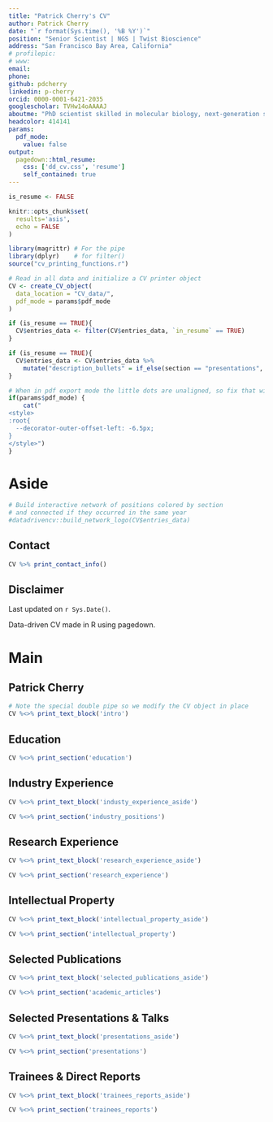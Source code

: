 ```yaml
---
title: "Patrick Cherry's CV"
author: Patrick Cherry
date: "`r format(Sys.time(), '%B %Y')`"
position: "Senior Scientist | NGS | Twist Bioscience"
address: "San Francisco Bay Area, California"
# profilepic:
# www: 
email:
phone:
github: pdcherry
linkedin: p-cherry
orcid: 0000-0001-6421-2035
googlescholar: TVHw14oAAAAJ
aboutme: "PhD scientist skilled in molecular biology, next-generation sequencing (NGS), and tool-building. I've launched best-in-class oncology reference standards, invented new molecular methods for DNA and microbe manipulation, and coded high-thourghput sample logistics and genomic analyses. I'm interested in taking my knowledge and practice of genomics and bioinformatics to the next level."
headcolor: 414141
params:
  pdf_mode:
    value: false
output:
  pagedown::html_resume:
    css: ['dd_cv.css', 'resume']
    self_contained: true
---
```

```r
is_resume <- FALSE
```

<!-- Note to self: if the error shows up: -->
<!-- In grepl("^\\s*$", x) : unable to translate to a wide string -->
<!-- re-type the sptring to avoid non-ASCII characters -->
<!-- see https://stackoverflow.com/questions/76680882/unable-to-translate-to-a-wide-string -->

```r
knitr::opts_chunk$set(
  results='asis', 
  echo = FALSE
)

library(magrittr) # For the pipe
library(dplyr)    # for filter()
source("cv_printing_functions.r")

# Read in all data and initialize a CV printer object
CV <- create_CV_object(
  data_location = "CV_data/",  
  pdf_mode = params$pdf_mode
)

if (is_resume == TRUE){
  CV$entries_data <- filter(CV$entries_data, `in_resume` == TRUE)
}

if (is_resume == TRUE){
  CV$entries_data <- CV$entries_data %>%
    mutate("description_bullets" = if_else(section == "presentations", "", description_bullets))
}

```

```r
# When in pdf export mode the little dots are unaligned, so fix that with some conditional CSS.
if(params$pdf_mode) {
    cat("
<style>
:root{
  --decorator-outer-offset-left: -6.5px;
}
</style>")
}
```

Aside
================================================================================

```r
# Build interactive network of positions colored by section
# and connected if they occurred in the same year
#datadrivencv::build_network_logo(CV$entries_data)
```

<!-- ```{r} -->
<!-- if(params$pdf_mode){ -->
<!--   cat("View this CV online with links at __") -->
<!-- } else { -->
<!--   cat("[<i class='fas fa-download'></i> Download a PDF of this CV]()") -->
<!-- } -->
<!-- ``` -->

Contact {#contact}
--------------------------------------------------------------------------------

```r
CV %>% print_contact_info()
```


<!-- Language Skills {#skills} -->
<!-- -------------------------------------------------------------------------------- -->

<!-- ```{r skills graph} -->
<!-- CV %>% print_skill_bars() -->
<!-- ``` -->


Disclaimer {#disclaimer}
--------------------------------------------------------------------------------

Last updated on `r Sys.Date()`.

Data-driven CV made in R using pagedown.

Main
================================================================================
Patrick Cherry {#title}
--------------------------------------------------------------------------------
```r
# Note the special double pipe so we modify the CV object in place
CV %<>% print_text_block('intro') 
```

Education {data-icon=graduation-cap data-concise=true}
--------------------------------------------------------------------------------

```r
CV %<>% print_section('education')
```

Industry Experience {data-icon=suitcase}
--------------------------------------------------------------------------------

::: aside
```r
CV %<>% print_text_block('industy_experience_aside')
```
:::

```r
CV %<>% print_section('industry_positions')
```


Research Experience {data-icon=flask}
--------------------------------------------------------------------------------

::: aside
```r
CV %<>% print_text_block('research_experience_aside')
```
:::

```r
CV %<>% print_section('research_experience')
```

Intellectual Property {data-icon=lightbulb}
--------------------------------------------------------------------------------

::: aside
```r
CV %<>% print_text_block('intellectual_property_aside')
```
:::

```r
CV %<>% print_section('intellectual_property')
```


Selected Publications {data-icon=book}
--------------------------------------------------------------------------------
::: aside
```r
CV %<>% print_text_block('selected_publications_aside')
```
:::

```r
CV %<>% print_section('academic_articles')
```


Selected Presentations & Talks {data-icon=chalkboard-teacher}
--------------------------------------------------------------------------------

::: aside
```r
CV %<>% print_text_block('presentations_aside')
```
:::

```r
CV %<>% print_section('presentations')
```

Trainees & Direct Reports {data-icon=leaf}
--------------------------------------------------------------------------------

::: aside
```r
CV %<>% print_text_block('trainees_reports_aside')
```
:::

```r
CV %<>% print_section('trainees_reports')
```

<!-- ```{r} -->
<!-- CV %<>% print_links() -->
<!-- ``` -->
